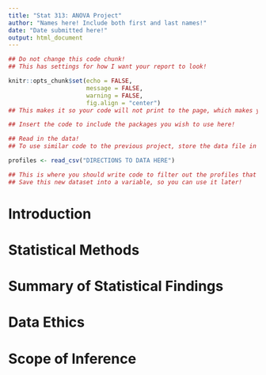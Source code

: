 ```yaml
---
title: "Stat 313: ANOVA Project"
author: "Names here! Include both first and last names!"
date: "Date submitted here!"
output: html_document
---
```


```r
## Do not change this code chunk! 
## This has settings for how I want your report to look!

knitr::opts_chunk$set(echo = FALSE, 
                      message = FALSE, 
                      warning = FALSE, 
                      fig.align = "center")
## This makes it so your code will not print to the page, which makes your report look more professional! 
```

```r
## Insert the code to include the packages you wish to use here!


```

```r
## Read in the data! 
## To use similar code to the previous project, store the data file in the SAME folder as this RMarkdown document

profiles <- read_csv("DIRECTIONS TO DATA HERE")
```


```r
## This is where you should write code to filter out the profiles that are not male users! 
## Save this new dataset into a variable, so you can use it later! 

```


# Introduction 
<!-- TODO: -->
<!-- 1. Include a background description of the data. -->
<!-- 2. Articulate the research questions of interest -- be specific! -->



# Statistical Methods
<!-- TODOs: -->
<!-- Describe the response and explanatory variables. -->

<!-- Provide a table summarizing the number of observations for every combination -->
<!-- of marital status and sexual orientation (i.e. available & bisexual, married & -->
<!-- gay, etc.). -->

<!-- Provide a description of who is the most represented group in the data and  -->
<!--   who is the least represented group.  -->

<!-- Provide a data visualization of the relationship between height and marital status. Discuss the relationship seen in the plot, making direct reference to aspects of the plot.  -->

<!-- Provide an additional data visualization of the relationship between height and marital status, differentiated by sexual orientation.  -->

<!-- Describe what statistical method will be used to address the question of interest, and why this method is appropriate.-->

<!-- Check model conditions for statistical model chosen. Include all necessary plots! -->



# Summary of Statistical Findings 
<!-- TODOs: -->
<!-- What is your conclusion for the questions of interest? Namely, "Do self reported heights of male users differ by marital status?".  -->

<!-- Provide estimates and interpretations of the differences in self-reported height for each marital status.   -->

<!-- What is your conclusion for the second question of interest? Namely, "Does the relationship between a male user's self-reported height and marital status differs by sexual orientation?".  -->



# Data Ethics
<!-- TODOs: -->
<!-- What are the ethical implications of scraping users information from the internet without their permission? Are these issues remedied by "de-identifying" the data?  -->

<!-- What are the ethical implications of providing users with the limited options of gender and sexual orientation? How has Okcupid addressed this issue?  -->



# Scope of Inference 
<!-- TODO: -->
<!-- 1. Who can the results of this investigation be applied to? Why?  -->
<!-- 2. What can be said about the relationship between height and marital status? Why? -->


